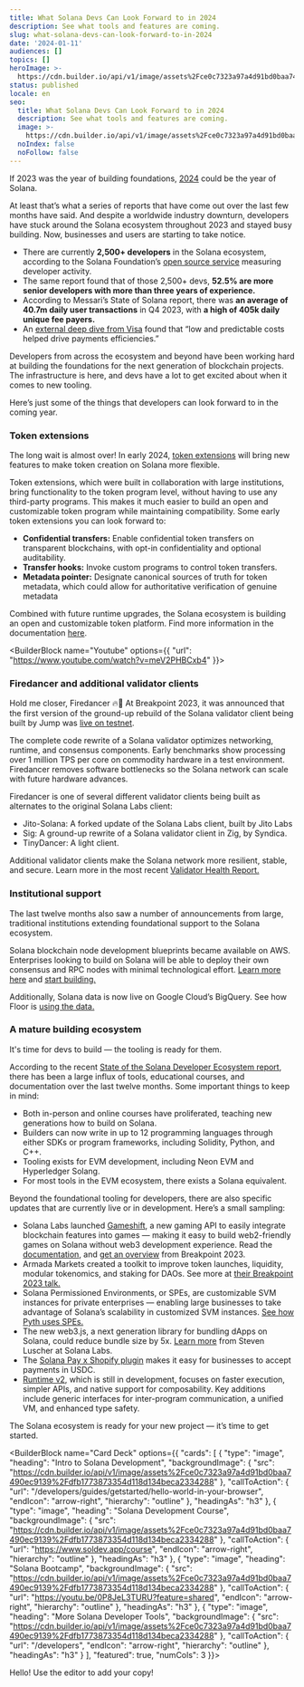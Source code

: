 ```yaml
---
title: What Solana Devs Can Look Forward to in 2024
description: See what tools and features are coming.
slug: what-solana-devs-can-look-forward-to-in-2024
date: '2024-01-11'
audiences: []
topics: []
heroImage: >-
  https://cdn.builder.io/api/v1/image/assets%2Fce0c7323a97a4d91bd0baa7490ec9139%2F1bf1a3176dc84992a4df42da1ff18b78
status: published
locale: en
seo:
  title: What Solana Devs Can Look Forward to in 2024
  description: See what tools and features are coming.
  image: >-
    https://cdn.builder.io/api/v1/image/assets%2Fce0c7323a97a4d91bd0baa7490ec9139%2F1bf1a3176dc84992a4df42da1ff18b78
  noIndex: false
  noFollow: false
---
```


If 2023 was the year of building foundations, [2024](https://solana.com/2024outlook) could be the year of Solana.

At least that’s what a series of reports that have come out over the last few months have said. And despite a worldwide industry downturn, developers have stuck around the Solana ecosystem throughout 2023 and stayed busy building. Now, businesses and users are starting to take notice.

-   There are currently **2,500+ developers** in the Solana ecosystem, according to the Solana Foundation’s [open source service](https://solana.com/news/2023-state-of-solana-developer-ecosystem) measuring developer activity.
-   The same report found that of those 2,500+ devs, **52.5% are more senior developers with more than three years of experience.**
-   According to Messari’s State of Solana report, there was **an average of 40.7m daily user transactions** in Q4 2023, with **a high of 405k daily unique fee payers.**
-   An [external deep dive from Visa](https://usa.visa.com/solutions/crypto/deep-dive-on-solana.html) found that “low and predictable costs helped drive payments efficiencies.” 

Developers from across the ecosystem and beyond have been working hard at building the foundations for the next generation of blockchain projects. The infrastructure is here, and devs have a lot to get excited about when it comes to new tooling.

Here’s just some of the things that developers can look forward to in the coming year.

### Token extensions

The long wait is almost over! In early 2024, [token extensions](https://solana.com/solutions/token-extensions) will bring new features to make token creation on Solana more flexible. 

Token extensions, which were built in collaboration with large institutions, bring functionality to the token program level, without having to use any third-party programs. This makes it much easier to build an open and customizable token program while maintaining compatibility. Some early token extensions you can look forward to: 

-   **Confidential transfers:** Enable confidential token transfers on transparent blockchains, with opt-in confidentiality and optional auditability.
-   **Transfer hooks:** Invoke custom programs to control token transfers.
-   **Metadata pointer:** Designate canonical sources of truth for token metadata, which could allow for authoritative verification of genuine metadata

Combined with future runtime upgrades, the Solana ecosystem is building an open and customizable token platform. Find more information in the documentation [here](https://spl.solana.com/token-2022).

<BuilderBlock name="Youtube" options={{
  "url": "https://www.youtube.com/watch?v=meV2PHBCxb4"
}}>

</BuilderBlock>

### Firedancer and additional validator clients

Hold me closer, Firedancer 🔥💃 At Breakpoint 2023, it was announced that the first version of the ground-up rebuild of the Solana validator client being built by Jump was [live on testnet](https://www.youtube.com/watch?v=hEEWMiMuEF8).

The complete code rewrite of a Solana validator optimizes networking, runtime, and consensus components. Early benchmarks show processing over 1 million TPS per core on commodity hardware in a test environment. Firedancer removes software bottlenecks so the Solana network can scale with future hardware advances. 

Firedancer is one of several different validator clients being built as alternates to the original Solana Labs client:

-   Jito-Solana: A forked update of the Solana Labs client, built by Jito Labs
-   Sig: A ground-up rewrite of a Solana validator client in Zig, by Syndica.
-   TinyDancer: A light client.

Additional validator clients make the Solana network more resilient, stable, and secure. Learn more in the most recent [Validator Health Report.](https://solana.com/news/validator-health-report-october-2023)

### Institutional support 

The last twelve months also saw a number of announcements from large, traditional institutions extending foundational support to the Solana ecosystem.

Solana blockchain node development blueprints became available on AWS. Enterprises looking to build on Solana will be able to deploy their own consensus and RPC nodes with minimal technological effort. [Learn more here](https://solana.com/news/solana-blockchain-node-development-blueprints-available-on-aws) and [start building.](https://github.com/aws-samples/aws-blockchain-node-runners/blob/solana/lib/solana/doc/assets/Solana_on_AWS.md)

Additionally, Solana data is now live on Google Cloud’s BigQuery. See how Floor is [using the data.](https://solana.com/news/solana-data-live-on-google-cloud-bigquery)

### A mature building ecosystem

It's time for devs to build — the tooling is ready for them.

According to the recent [State of the Solana Developer Ecosystem report](https://solana.com/news/2023-state-of-solana-developer-ecosystem), there has been a large influx of tools, educational courses, and documentation over the last twelve months. Some important things to keep in mind:

-   Both in-person and online courses have proliferated, teaching new generations how to build on Solana.
-   Builders can now write in up to 12 programming languages through either SDKs or program frameworks, including Solidity, Python, and C++.
-   Tooling exists for EVM development, including Neon EVM and Hyperledger Solang.
-   For most tools in the EVM ecosystem, there exists a Solana equivalent.

Beyond the foundational tooling for developers, there are also specific updates that are currently live or in development. Here’s a small sampling:

-   Solana Labs launched [Gameshift](https://gameshift.solanalabs.com/), a new gaming API to easily integrate blockchain features into games — making it easy to build web2-friendly games on Solana without web3 development experience. Read the [documentation](https://docs.gameshift.dev), and [get an overview](https://www.youtube.com/watch?v=vAEi0f1phsE) from Breakpoint 2023.
-   Armada Markets created a toolkit to improve token launches, liquidity, modular tokenomics, and staking for DAOs. See more at [their Breakpoint 2023 talk.](https://www.youtube.com/watch?v=BNFTTHE0myA)
-   Solana Permissioned Environments, or SPEs, are customizable SVM instances for private enterprises — enabling large businesses to take advantage of Solana’s scalability in customized SVM instances. [See how Pyth uses SPEs.](https://solana.com/news/case-study-pyth)
-   The new web3.js, a next generation library for bundling dApps on Solana, could reduce bundle size by 5x. [Learn more](https://www.youtube.com/watch?v=JUJtAPhES5g) from Steven Luscher at Solana Labs.
-   The [Solana Pay x Shopify plugin](https://solana.com/news/solana-pay-shopify) makes it easy for businesses to accept payments in USDC.
-   [Runtime v2,](https://www.youtube.com/watch?v=Hc45gUtVj20) which is still in development, focuses on faster execution, simpler APIs, and native support for composability. Key additions include generic interfaces for inter-program communication, a unified VM, and enhanced type safety. 

The Solana ecosystem is ready for your new project — it’s time to get started.

<BuilderBlock name="Card Deck" options={{
  "cards": [
    {
      "type": "image",
      "heading": "Intro to Solana Development",
      "backgroundImage": {
        "src": "https://cdn.builder.io/api/v1/image/assets%2Fce0c7323a97a4d91bd0baa7490ec9139%2Fdfb1773873354d118d134beca2334288"
      },
      "callToAction": {
        "url": "/developers/guides/getstarted/hello-world-in-your-browser",
        "endIcon": "arrow-right",
        "hierarchy": "outline"
      },
      "headingAs": "h3"
    },
    {
      "type": "image",
      "heading": "Solana Development Course",
      "backgroundImage": {
        "src": "https://cdn.builder.io/api/v1/image/assets%2Fce0c7323a97a4d91bd0baa7490ec9139%2Fdfb1773873354d118d134beca2334288"
      },
      "callToAction": {
        "url": "https://www.soldev.app/course",
        "endIcon": "arrow-right",
        "hierarchy": "outline"
      },
      "headingAs": "h3"
    },
    {
      "type": "image",
      "heading": "Solana Bootcamp",
      "backgroundImage": {
        "src": "https://cdn.builder.io/api/v1/image/assets%2Fce0c7323a97a4d91bd0baa7490ec9139%2Fdfb1773873354d118d134beca2334288"
      },
      "callToAction": {
        "url": "https://youtu.be/0P8JeL3TURU?feature=shared",
        "endIcon": "arrow-right",
        "hierarchy": "outline"
      },
      "headingAs": "h3"
    },
    {
      "type": "image",
      "heading": "More Solana Developer Tools",
      "backgroundImage": {
        "src": "https://cdn.builder.io/api/v1/image/assets%2Fce0c7323a97a4d91bd0baa7490ec9139%2Fdfb1773873354d118d134beca2334288"
      },
      "callToAction": {
        "url": "/developers",
        "endIcon": "arrow-right",
        "hierarchy": "outline"
      },
      "headingAs": "h3"
    }
  ],
  "featured": true,
  "numCols": 3
}}>

</BuilderBlock>

Hello! Use the editor to add your copy!
